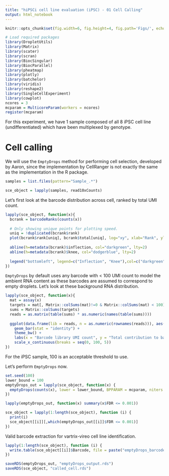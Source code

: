 ```yaml
---
title: "hiPSCi cell line evaluation (iPSC) - 01 Cell Calling"
output: html_notebook
---
```


```r
knitr::opts_chunk$set(fig.width=6, fig.height=4, fig.path='Figs/', echo=FALSE, warning=FALSE, message=FALSE)
```

```r
# Load required packages
library(DropletUtils)
library(Matrix)
library(scater) 
library(scran)
library(BiocSingular)
library(BiocParallel)
library(pheatmap)
library(plotly)
library(batchelor)
library(viridis)
library(reshape2)
library(SingleCellExperiment)
library(cowplot)
ncores = 3
mcparam = MulticoreParam(workers = ncores)
register(mcparam)
```

For this experiment, we have 1 sample composed of all 8 iPSC cell line (undifferentiated) which have been multiplexed by genotype. 

# Cell calling

We will use the `EmptyDrops` method for performing cell selection, developed by Aaron, since the implementation by CellRanger is not exactly the same as the implementation in the R package.

```r
samples = list.files(pattern="Sample_.*")

sce_object = lapply(samples, read10xCounts)
```

Let's first look at the barcode distribution across cell, ranked by total UMI count.

```r
lapply(sce_object, function(x){
  bcrank = barcodeRanks(counts(x))
  
  # Only showing unique points for plotting speed.
  uniq = !duplicated(bcrank$rank)
  plot(bcrank$rank[uniq], bcrank$total[uniq], log="xy", xlab="Rank", ylab="Total UMI count", cex.lab=1.2)
  
  abline(h=metadata(bcrank)$inflection, col="darkgreen", lty=2)
  abline(h=metadata(bcrank)$knee, col="dodgerblue", lty=2)
  
  legend("bottomleft", legend=c("Inflection", "Knee"),col=c("darkgreen", "dodgerblue"), lty=2, cex=1.2)
})
```

`EmptyDrops` by default uses any barcode with < 100 UMI count to model the ambient RNA content as these barcodes are assumed to correspond to empty droplets. Let's look at these background RNA distribution.

```r
lapply(sce_object, function(x){
  mat = assay(x)
  targets = mat[, Matrix::colSums(mat)!=0 & Matrix::colSums(mat) < 100]
  sums = Matrix::colSums(targets)
  reads = as.matrix(table(sums) * as.numeric(names(table(sums))))
  
  ggplot(data.frame(lib = reads, n = as.numeric(rownames(reads))), aes(x = n, y= lib)) +
    geom_bar(stat = "identity") +
    theme_bw() +
    labs(x = "Barcode library UMI count", y = "Total contribution to background vector") +
    scale_x_continuous(breaks = seq(0, 100, 5))
})
```

For the iPSC sample, 100 is an acceptable threshold to use.

Let's perform `EmptyDrops` now.

```r
set.seed(100)
lower_bound = 100
emptyDrops_out = lapply(sce_object, function(x) {
  emptyDrops(counts(x), lower = lower_bound, BPPARAM = mcparam, niters = 10000)
})
```

```r
lapply(emptyDrops_out, function(x) summary(x$FDR <= 0.001))
```

```r
sce_object = lapply(1:length(sce_object), function (i) {
  print(i)
  sce_object[[i]][,which(emptyDrops_out[[i]]$FDR <= 0.001)]
})
```

Valid barcode extraction for vartrix-vireo cell line identification.

```r
lapply(1:length(sce_object), function (i) {
  write.table(sce_object[[i]]$Barcode, file = paste("emptyDrops_barcode_", sce_object[[i]]$Sample[1], "_vartrix.txt", sep=""), quote=FALSE, row.names = FALSE, col.names = FALSE)
})
```


```r
saveRDS(emptyDrops_out, "emptyDrops_output.rds")
saveRDS(sce_object, "called_cell.rds")
```

